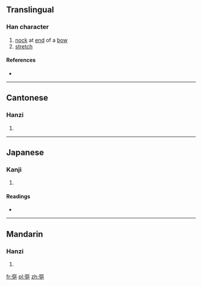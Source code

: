 ==Translingual==

===Han character===
{{Han char|rn=57|rad=弓|as=11|sn=14|four=1121<sub>6</sub>|canj=弓尸口口 (NSRR)|ids=⿰[[弓]][[區]]}}

# [[nock]] at [[end]] of a [[bow]]
# [[stretch]]

====References====
* {{Han ref|kx=0360.360|dkj=09853|hdz=21001.180|uh=5F44|ud=24388|bh=E1BE|bd=57790}}

----

==Cantonese==

===Hanzi===
{{yue-hanzi|jyut=[[kau1]]|y=kau1}}

# {{defn|lang=yue|sort=弓11}}

----

==Japanese==

===Kanji===
{{ja-kanji|grade=|rs=弓11}}

# {{defn|lang=ja|sort=弓11}}

====Readings====
* {{ja-readings|on=[[こう]] (kō), [[く]] (ku)|kun=[[ゆはず]] (yuhazu), [[ゆがけ]] (yugake)}}

----

==Mandarin==

===Hanzi===
{{cmn-hanzi|pin=[[kōu]] ([[kou1]])|wg=k'ou<sup>1</sup>}}

# {{defn|lang=cmn|sort=弓11}}

[[fr:彄]]
[[pl:彄]]
[[zh:彄]]